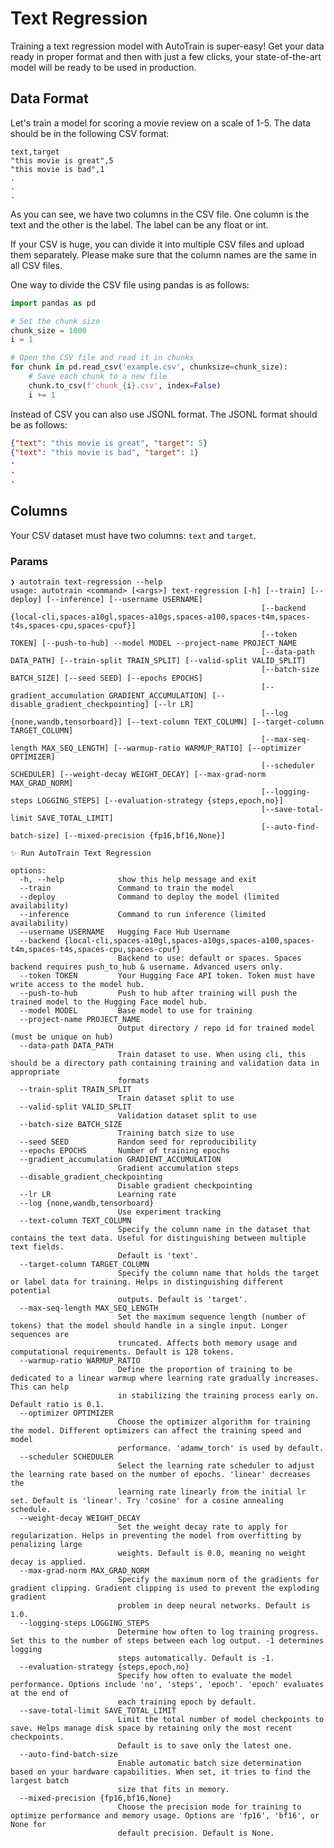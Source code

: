 # Text Regression

Training a text regression model with AutoTrain is super-easy! Get your data ready in
proper format and then with just a few clicks, your state-of-the-art model will be ready to
be used in production.

## Data Format

Let's train a model for scoring a movie review on a scale of 1-5. The data should be
in the following CSV format:

```csv
text,target
"this movie is great",5
"this movie is bad",1
.
.
.
```

As you can see, we have two columns in the CSV file. One column is the text and the other
is the label. The label can be any float or int.

If your CSV is huge, you can divide it into multiple CSV files and upload them separately.
Please make sure that the column names are the same in all CSV files.

One way to divide the CSV file using pandas is as follows:

```python
import pandas as pd

# Set the chunk size
chunk_size = 1000
i = 1

# Open the CSV file and read it in chunks
for chunk in pd.read_csv('example.csv', chunksize=chunk_size):
    # Save each chunk to a new file
    chunk.to_csv(f'chunk_{i}.csv', index=False)
    i += 1
```

Instead of CSV you can also use JSONL format. The JSONL format should be as follows:

```json
{"text": "this movie is great", "target": 5}
{"text": "this movie is bad", "target": 1}
.
.
.
```

## Columns

Your CSV dataset must have two columns: `text` and `target`.


### Params

```
❯ autotrain text-regression --help
usage: autotrain <command> [<args>] text-regression [-h] [--train] [--deploy] [--inference] [--username USERNAME]
                                                        [--backend {local-cli,spaces-a10gl,spaces-a10gs,spaces-a100,spaces-t4m,spaces-t4s,spaces-cpu,spaces-cpuf}]
                                                        [--token TOKEN] [--push-to-hub] --model MODEL --project-name PROJECT_NAME
                                                        [--data-path DATA_PATH] [--train-split TRAIN_SPLIT] [--valid-split VALID_SPLIT]
                                                        [--batch-size BATCH_SIZE] [--seed SEED] [--epochs EPOCHS]
                                                        [--gradient_accumulation GRADIENT_ACCUMULATION] [--disable_gradient_checkpointing] [--lr LR]
                                                        [--log {none,wandb,tensorboard}] [--text-column TEXT_COLUMN] [--target-column TARGET_COLUMN]
                                                        [--max-seq-length MAX_SEQ_LENGTH] [--warmup-ratio WARMUP_RATIO] [--optimizer OPTIMIZER]
                                                        [--scheduler SCHEDULER] [--weight-decay WEIGHT_DECAY] [--max-grad-norm MAX_GRAD_NORM]
                                                        [--logging-steps LOGGING_STEPS] [--evaluation-strategy {steps,epoch,no}]
                                                        [--save-total-limit SAVE_TOTAL_LIMIT]
                                                        [--auto-find-batch-size] [--mixed-precision {fp16,bf16,None}]

✨ Run AutoTrain Text Regression

options:
  -h, --help            show this help message and exit
  --train               Command to train the model
  --deploy              Command to deploy the model (limited availability)
  --inference           Command to run inference (limited availability)
  --username USERNAME   Hugging Face Hub Username
  --backend {local-cli,spaces-a10gl,spaces-a10gs,spaces-a100,spaces-t4m,spaces-t4s,spaces-cpu,spaces-cpuf}
                        Backend to use: default or spaces. Spaces backend requires push_to_hub & username. Advanced users only.
  --token TOKEN         Your Hugging Face API token. Token must have write access to the model hub.
  --push-to-hub         Push to hub after training will push the trained model to the Hugging Face model hub.
  --model MODEL         Base model to use for training
  --project-name PROJECT_NAME
                        Output directory / repo id for trained model (must be unique on hub)
  --data-path DATA_PATH
                        Train dataset to use. When using cli, this should be a directory path containing training and validation data in appropriate
                        formats
  --train-split TRAIN_SPLIT
                        Train dataset split to use
  --valid-split VALID_SPLIT
                        Validation dataset split to use
  --batch-size BATCH_SIZE
                        Training batch size to use
  --seed SEED           Random seed for reproducibility
  --epochs EPOCHS       Number of training epochs
  --gradient_accumulation GRADIENT_ACCUMULATION
                        Gradient accumulation steps
  --disable_gradient_checkpointing
                        Disable gradient checkpointing
  --lr LR               Learning rate
  --log {none,wandb,tensorboard}
                        Use experiment tracking
  --text-column TEXT_COLUMN
                        Specify the column name in the dataset that contains the text data. Useful for distinguishing between multiple text fields.
                        Default is 'text'.
  --target-column TARGET_COLUMN
                        Specify the column name that holds the target or label data for training. Helps in distinguishing different potential
                        outputs. Default is 'target'.
  --max-seq-length MAX_SEQ_LENGTH
                        Set the maximum sequence length (number of tokens) that the model should handle in a single input. Longer sequences are
                        truncated. Affects both memory usage and computational requirements. Default is 128 tokens.
  --warmup-ratio WARMUP_RATIO
                        Define the proportion of training to be dedicated to a linear warmup where learning rate gradually increases. This can help
                        in stabilizing the training process early on. Default ratio is 0.1.
  --optimizer OPTIMIZER
                        Choose the optimizer algorithm for training the model. Different optimizers can affect the training speed and model
                        performance. 'adamw_torch' is used by default.
  --scheduler SCHEDULER
                        Select the learning rate scheduler to adjust the learning rate based on the number of epochs. 'linear' decreases the
                        learning rate linearly from the initial lr set. Default is 'linear'. Try 'cosine' for a cosine annealing schedule.
  --weight-decay WEIGHT_DECAY
                        Set the weight decay rate to apply for regularization. Helps in preventing the model from overfitting by penalizing large
                        weights. Default is 0.0, meaning no weight decay is applied.
  --max-grad-norm MAX_GRAD_NORM
                        Specify the maximum norm of the gradients for gradient clipping. Gradient clipping is used to prevent the exploding gradient
                        problem in deep neural networks. Default is 1.0.
  --logging-steps LOGGING_STEPS
                        Determine how often to log training progress. Set this to the number of steps between each log output. -1 determines logging
                        steps automatically. Default is -1.
  --evaluation-strategy {steps,epoch,no}
                        Specify how often to evaluate the model performance. Options include 'no', 'steps', 'epoch'. 'epoch' evaluates at the end of
                        each training epoch by default.
  --save-total-limit SAVE_TOTAL_LIMIT
                        Limit the total number of model checkpoints to save. Helps manage disk space by retaining only the most recent checkpoints.
                        Default is to save only the latest one.
  --auto-find-batch-size
                        Enable automatic batch size determination based on your hardware capabilities. When set, it tries to find the largest batch
                        size that fits in memory.
  --mixed-precision {fp16,bf16,None}
                        Choose the precision mode for training to optimize performance and memory usage. Options are 'fp16', 'bf16', or None for
                        default precision. Default is None.
```
